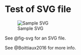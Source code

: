 # Test of SVG file

![Sample SVG](images/HelloWorld.svg){#fig-svg}

See @fig-svg for an SVG file.

See @Boittiaux2016 for more info.

